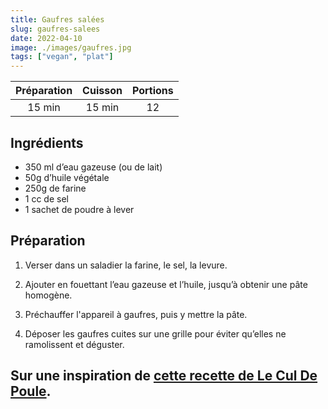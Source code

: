 ```yaml
---
title: Gaufres salées
slug: gaufres-salees
date: 2022-04-10
image: ./images/gaufres.jpg
tags: ["vegan", "plat"]
---
```


| Préparation | Cuisson | Portions |
| :-: | :-: | :-: |
| 15 min | 15 min | 12 |

## Ingrédients
- <ListItem>350 ml d’eau gazeuse (ou de lait)</ListItem>
- <ListItem>50g d’huile végétale</ListItem>
- <ListItem>250g de farine</ListItem>
- <ListItem>1 cc de sel</ListItem>
- <ListItem>1 sachet de poudre à lever</ListItem>

## Préparation

1. Verser dans un saladier la farine, le sel, la levure.

2. Ajouter en fouettant l’eau gazeuse et l’huile, jusqu’à obtenir une pâte homogène.

3. Préchauffer l'appareil à gaufres, puis y mettre la pâte.

4. Déposer les gaufres cuites sur une grille pour éviter qu’elles ne ramolissent et déguster.


Sur une inspiration de [cette recette de Le Cul De Poule](https://leculdepoule.co/2015/08/15/gaufres-salees-vegan-sans-oeuf-sans-lait/).
---
